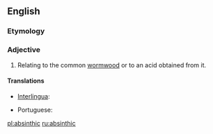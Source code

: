 ==English==

===Etymology===
{{suffix|absinth|ic|lang=en}}

===Adjective===
{{en-adj}}

# {{context|chemistry|lang=en}} Relating to the common [[wormwood]] or to an acid obtained from it.

====Translations====
{{trans-top|of wormwood or its acid}}
* [[Interlingua]]: {{t|ia|absinthic}}
{{trans-mid}}
* Portuguese: {{t|pt|absíntico}}
{{trans-bottom}}

[[pl:absinthic]]
[[ru:absinthic]]